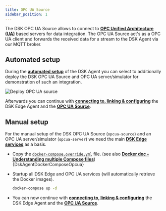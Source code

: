 ```yaml
---
title: OPC UA Source
sidebar_position: 1
---
```




The DSK OPC UA Source allows to connect to [**OPC Unified Architecture (UA)**](https://opcfoundation.org/about/opc-technologies/opc-ua/) based servers for data integration. The OPC UA Source act's as a OPC UA client and forwards the received data for a stream to the DSK Agent via our MQTT broker.

## Automated setup

During the [**automated setup**](../docker-compose#agent-automated-setup) of the DSK Agent you can select to additionally deploy the DSK OPC UA Source and OPC UA server/simulator for demonstration of such an integration.

![Deploy OPC UA source](./img/deploy-opcua.png)

Afterwards you can continue with [**connecting to, linking & configuring**](../../agent_companion.mdx#agent-companion-connect) the DSK Edge Agent and the [**OPC UA Source**](../../../provide_data/iot/opc-ua.md).

## Manual setup

For the manual setup of the DSK OPC UA Source (`opcua-source`) and an OPC UA server/simulator (`opcua-server`) we need the main [**DSK Edge services**](../docker-compose#agent-manual-setup) as a basis.

* Copy the [`docker-compose.override.yml`](../../../deployments/dsk-agent/opcua/docker-compose.override.yml) file.
(see also [**Docker doc - Understanding multiple Compose files**](https://docs.docker.com/compose/extends/#understanding-multiple-compose-files))
<CodeBlock className="language-yml" title="docker-compose.override.yml">{DskAgentDockerComposeOpcua}</CodeBlock>

* Startup all DSK Edge and OPC UA services (will automatically retrieve the Docker images).
    ```bash
    docker-compose up -d
    ```
* You can now continue with [**connecting to, linking & configuring**](../../agent_companion.mdx#agent-companion-connect) the DSK Edge Agent and the [**OPC UA Source**](../../../provide_data/iot/opc-ua.md).
